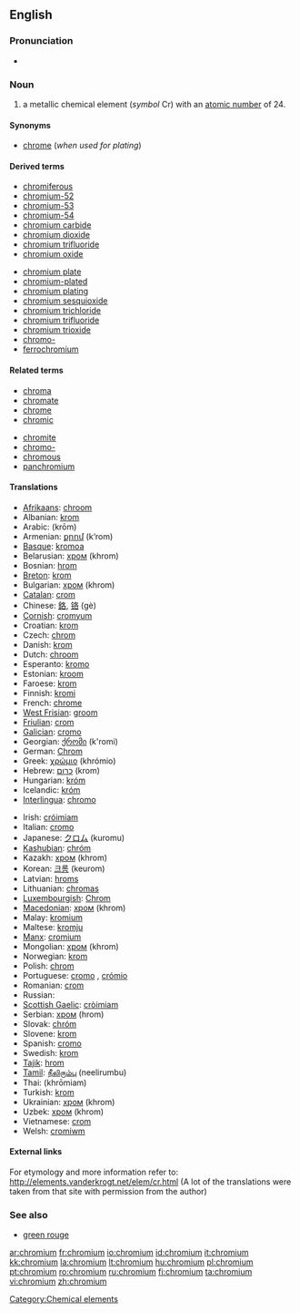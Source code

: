 ==English==

{{elements|Cr|vanadium|V|manganese|Mn}}

===Pronunciation===
* {{audio|en-us-chromium.ogg|Audio (US)}}

===Noun===
{{en-noun|-}}
{{wikipedia}}

# a metallic chemical element (''symbol'' Cr) with an [[atomic number]] of 24.

====Synonyms====
* [[chrome]] (''when used for plating'')

====Derived terms====
{{top2}}
* [[chromiferous]]
* [[chromium-52]]
* [[chromium-53]]
* [[chromium-54]]
* [[chromium carbide]]
* [[chromium dioxide]]
* [[chromium trifluoride]]
* [[chromium oxide]]
{{mid2}}
* [[chromium plate]]
* [[chromium-plated]]
* [[chromium plating]]
* [[chromium sesquioxide]]
* [[chromium trichloride]]
* [[chromium trifluoride]]
* [[chromium trioxide]]
* [[chromo-]]
* [[ferrochromium]]
{{bottom}}

====Related terms====
{{top2}}
* [[chroma]]
* [[chromate]]
* [[chrome]]
* [[chromic]]
{{mid2}}
* [[chromite]]
* [[chromo-]]
* [[chromous]]
* [[panchromium]]
{{bottom}}

====Translations====
{{top}}
* [[Afrikaans]]: [[chroom]]
* Albanian: [[krom]]
* Arabic: {{Arab|[[كروم]]}} (krōm) {{m}}
* Armenian: [[քրոմ]] (k‘rom)
* [[Basque]]: [[kromoa]]
* Belarusian: [[хром]] (khrom) {{m}}
* Bosnian: [[hrom]]
* [[Breton]]: [[krom]] {{m}}
* Bulgarian: [[хром]] (khrom) {{m}}
* [[Catalan]]: [[crom]]
* Chinese: [[鉻]], [[铬]] (gè)
* [[Cornish]]: [[cromyum]]
* Croatian: [[krom]]
* Czech: [[chrom]]
* Danish: [[krom]]
* Dutch: [[chroom]] {{n}}
* Esperanto: [[kromo]]
* Estonian: [[kroom]]
* Faroese: [[krom]]
* Finnish: [[kromi]]
* French: [[chrome]] {{m}}
* [[West Frisian]]: [[groom]]
* [[Friulian]]: [[crom]]
* [[Galician]]: [[cromo]]
* Georgian: [[ქრომი]] (k'romi)
* German: [[Chrom]] {{n}}
* Greek: [[χρώμιο]] (khrómio) {{n}}
* Hebrew: [[כרום]] (krom)
* Hungarian: [[króm]]
* Icelandic: [[króm]]
* [[Interlingua]]: [[chromo]]
{{mid}}
* Irish: [[cróimiam]]
* Italian: [[cromo]] {{m}}
* Japanese: [[クロム]] (kuromu)
* [[Kashubian]]: [[chróm]]
* Kazakh: [[хром]] (khrom)
* Korean: [[크롬]] (keurom)
* Latvian: [[hroms]]
* Lithuanian: [[chromas]]
* [[Luxembourgish]]: [[Chrom]]
* [[Macedonian]]: [[хром]] (khrom) {{m}}
* Malay: [[kromium]]
* Maltese: [[kromju]]
* [[Manx]]: [[cromium]]
* Mongolian: [[хром]] (khrom)
* Norwegian: [[krom]]
* Polish: [[chrom]] {{m}}
* Portuguese: [[cromo]] {{m}}, [[crómio]] {{m}}
* Romanian: [[crom]] {{n}}
* Russian: {{t|ru|хром|tr=khrom|m}}
* [[Scottish Gaelic]]: [[cròimiam]]
* Serbian: [[хром]] (hrom) {{m}}
* Slovak: [[chróm]]
* Slovene: [[krom]]
* Spanish: [[cromo]] {{m}}
* Swedish: [[krom]]
* [[Tajik]]: [[hrom]]
* [[Tamil]]: [[நீலிரும்பு]] (neelirumbu)
* Thai: {{Thai|[[โครเมียม]]}} (khrōmiam)
* Turkish: [[krom]]
* Ukrainian: [[хром]] (khrom) {{m}}
* Uzbek: [[хром]] (khrom)
* Vietnamese: [[crom]]
* Welsh: [[cromiwm]]
{{bottom}}

====External links====
For etymology and more information refer to:
http://elements.vanderkrogt.net/elem/cr.html
(A lot of the translations were taken from that site with permission from the author)

===See also===
* [[green rouge]]

[[Category:Chemical elements]]

[[ar:chromium]]
[[fr:chromium]]
[[io:chromium]]
[[id:chromium]]
[[it:chromium]]
[[kk:chromium]]
[[la:chromium]]
[[lt:chromium]]
[[hu:chromium]]
[[pl:chromium]]
[[pt:chromium]]
[[ro:chromium]]
[[ru:chromium]]
[[fi:chromium]]
[[ta:chromium]]
[[vi:chromium]]
[[zh:chromium]]